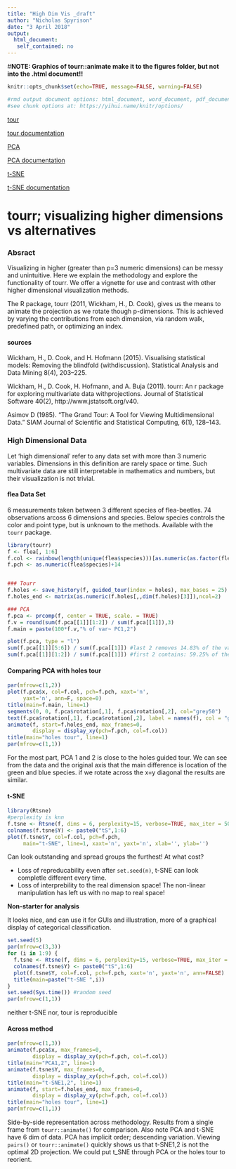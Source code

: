 ```yaml
---
title: "High Dim Vis _draft"
author: "Nicholas Spyrison"
date: "3 April 2018"
output: 
  html_document:
   self_contained: no
---
```

#**NOTE: Graphics of tourr::animate make it to the figures folder, but not into the .html document!!**

```r
knitr::opts_chunk$set(echo=TRUE, message=FALSE, warning=FALSE)

#rmd output document options: html_document, word_document, pdf_document
#see chunk options at: https://yihui.name/knitr/options/
```

[tour](https://en.wikipedia.org/wiki/Grand_Tour_(data_visualisation))

[tour documentation](https://cran.r-project.org/web/packages/tourr/tourr.pdf)

[PCA](https://en.wikipedia.org/wiki/Principal_component_analysis)

[PCA documentation](https://stat.ethz.ch/R-manual/R-devel/library/stats/html/prcomp.html)

[t-SNE](https://en.wikipedia.org/wiki/T-distributed_stochastic_neighbor_embedding)

[t-SNE documentation](https://cran.r-project.org/web/packages/Rtsne/Rtsne.pdf)

# tourr; visualizing higher dimensions vs alternatives

### Absract
Visualizing in higher (greater than p=3 numeric dimensions) can be messy and unintuitive. Here we explain the methodology and explore the functionality of tourr. We offer a vignette for use and contrast with other higher dimensional visualization methods. 

The R package, tourr (2011, Wickham, H., D. Cook), gives us the means to animate the projection as we rotate though p-dimensions. This is achieved by varying the contributions from each dimension, via random walk, predefined path, or optimizing an index.


#### sources
Wickham, H., D. Cook, and H. Hofmann (2015). Visualising statistical models: Removing the blindfold (withdiscussion). Statistical Analysis and Data Mining 8(4), 203–225.

Wickham, H., D. Cook, H. Hofmann, and A. Buja (2011). tourr: An r package for exploring multivariate data withprojections. Journal of Statistical Software 40(2), http://www.jstatsoft.org/v40.

Asimov D (1985). “The Grand Tour: A Tool for Viewing Multidimensional Data.” SIAM
Journal of Scientific and Statistical Computing, 6(1), 128–143.

### High Dimensional Data

Let 'high dimensional' refer to any data set with more than 3 numeric variables. Dimensions in this definition are rarely space or time. Such multivariate data are still interpretable in mathematics and numbers, but their visualization is not trivial. 



#### flea Data Set
6 measurements taken between 3 different species of flea-beetles. 74 observations arcoss 6 dimensions and species. Below species controls the color and point type, but is unknown to the methods. Available with the `tourr` package.


```r
library(tourr)
f <- flea[, 1:6]
f.col <- rainbow(length(unique(flea$species)))[as.numeric(as.factor(flea$species))]
f.pch <- as.numeric(flea$species)+14


### Tourr
f.holes <- save_history(f, guided_tour(index = holes), max_bases = 25)
f.holes_end <- matrix(as.numeric(f.holes[,,dim(f.holes)[3]]),ncol=2)

### PCA
f.pca <- prcomp(f, center = TRUE, scale. = TRUE)
f.v = round(sum(f.pca[[1]][1:2]) / sum(f.pca[[1]]),3)
f.main = paste(100*f.v,"% of var~ PC1,2")

plot(f.pca, type = "l")
sum(f.pca[[1]][5:6]) / sum(f.pca[[1]]) #last 2 removes 14.83% of the variation.
sum(f.pca[[1]][1:2]) / sum(f.pca[[1]]) #first 2 contains: 59.25% of the variation.
```


#### Comparing PCA with holes tour

```r
par(mfrow=c(1,2))
plot(f.pca$x, col=f.col, pch=f.pch, xaxt='n',
     yaxt='n', ann=F, space=0)
title(main=f.main, line=1)
segments(0, 0, f.pca$rotation[,1], f.pca$rotation[,2], col="grey50")
text(f.pca$rotation[,1], f.pca$rotation[,2], label = names(f), col = "grey50")
animate(f, start=f.holes_end, max_frames=0,
        display = display_xy(pch=f.pch, col=f.col))
title(main="holes tour", line=1)
par(mfrow=c(1,1))
```

For the most part, PCA 1 and 2 is close to the holes guided tour. We can see from the data and the original axis that the main difference is location of the green and blue species. if we rotate across the x=y diagonal the results are similar.


#### t-SNE

```r
library(Rtsne)
#perplexity is knn
f.tsne <- Rtsne(f, dims = 6, perplexity=15, verbose=TRUE, max_iter = 500)
colnames(f.tsne$Y) <- paste0("tS",1:6)
plot(f.tsne$Y, col=f.col, pch=f.pch,
     main="t-SNE", line=1, xaxt='n', yaxt='n', xlab='', ylab='')
```

Can look outstanding and spread groups the furthest! At what cost?

- Loss of repreducability even after `set.seed(n)`, t-SNE can look completle different every time.
- Loss of interprebility to the real dimension space! The non-linear manipulation has left us with no map to real space!

**Non-starter for analysis**

It looks nice, and can use it for GUIs and illustration, more of a graphical display of categorical classification.

```r
set.seed(5)
par(mfrow=c(3,3))
for (i in 1:9) {
  f.tsne <- Rtsne(f, dims = 6, perplexity=15, verbose=TRUE, max_iter = 500)
  colnames(f.tsne$Y) <- paste0("tS",1:6)
  plot(f.tsne$Y, col=f.col, pch=f.pch, xaxt='n', yaxt='n', ann=FALSE)
  title(main=paste("t-SNE ",i))
}
set.seed(Sys.time()) #random seed
par(mfrow=c(1,1))
```

neither t-SNE nor, tour is reproducible

#### Across method

```r
par(mfrow=c(1,3))
animate(f.pca$x, max_frames=0,
        display = display_xy(pch=f.pch, col=f.col))
title(main="PCA1,2", line=1)
animate(f.tsne$Y, max_frames=0,
        display = display_xy(pch=f.pch, col=f.col))
title(main="t-SNE1,2", line=1)
animate(f, start=f.holes_end, max_frames=0,
        display = display_xy(pch=f.pch, col=f.col))
title(main="holes tour", line=1)
par(mfrow=c(1,1))
```

Side-by-side representation across methodology. Results from a single frame from `tourr::animate()` for comparison. Also note PCA and t-SNE have 6 dim of data. PCA has implicit order; descending variation. Viewing `pairs()` or `tourr::animate()` quickly shows us that t-SNE1,2 is not the optimal 2D projection. We could put t_SNE through PCA or the holes tour to reorient.


<!-- #### LDA -->
<!-- ISSUES WITH LDA AS OF 17/04/2018. -->
<!-- ```{r lda} -->
<!-- library(lda) -->
<!-- #lda sugests a linear boundry between groups. -->
<!-- Iris <- data.frame(rbind(iris3[,,1], iris3[,,2], iris3[,,3]), -->
<!--                    Sp = rep(c("s","c","v"), rep(50,3))) -->
<!-- train <- sample(1:150, 75) -->
<!-- table(Iris$Sp[train]) -->
<!-- ## your answer may differ -->
<!-- ##  c  s  v -->
<!-- ## 22 23 30 -->
<!-- z <- lda(Sp ~ ., Iris, prior = c(1,1,1)/3, subset = train) -->
<!-- predict(z, Iris[-train, ])$class -->
<!-- ##  [1] s s s s s s s s s s s s s s s s s s s s s s s s s s s c c c -->
<!-- ## [31] c c c c c c c v c c c c v c c c c c c c c c c c c v v v v v -->
<!-- ## [61] v v v v v v v v v v v v v v v -->
<!-- (z1 <- update(z, . ~ . - Petal.W.)) -->
<!-- ``` -->




